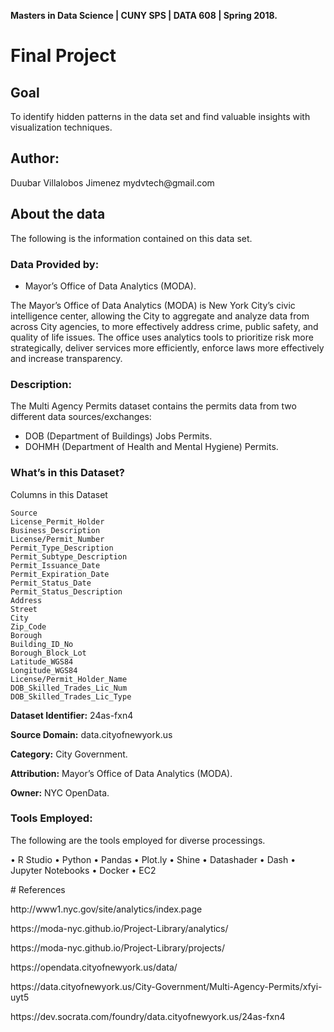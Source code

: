 **Masters in Data Science | CUNY SPS | DATA 608 | Spring 2018.**

# Final Project

## Goal

To identify hidden patterns in the data set and find valuable insights with visualization techniques.

## Author:
  Duubar Villalobos Jimenez mydvtech@gmail.com
  
## About the data

The following is the information contained on this data set.

### Data Provided by:

+ Mayor’s Office of Data Analytics (MODA).

The Mayor’s Office of Data Analytics (MODA) is New York City’s civic intelligence center, allowing the City to aggregate and analyze data from across City agencies, to more effectively address crime, public safety, and quality of life issues. The office uses analytics tools to prioritize risk more strategically, deliver services more efficiently, enforce laws more effectively and increase transparency.

### Description:

The Multi Agency Permits dataset contains the permits data from two different data sources/exchanges:

  + DOB (Department of Buildings) Jobs Permits.
  + DOHMH (Department of Health and Mental Hygiene) Permits.

### What’s in this Dataset?

Columns in this Dataset

    Source
    License_Permit_Holder
    Business_Description
    License/Permit_Number
    Permit_Type_Description
    Permit_Subtype_Description
    Permit_Issuance_Date
    Permit_Expiration_Date
    Permit_Status_Date
    Permit_Status_Description
    Address
    Street
    City
    Zip_Code
    Borough
    Building_ID_No
    Borough_Block_Lot
    Latitude_WGS84
    Longitude_WGS84
    License/Permit_Holder_Name
    DOB_Skilled_Trades_Lic_Num
    DOB_Skilled_Trades_Lic_Type

**Dataset Identifier:** 24as-fxn4

**Source Domain:** data.cityofnewyork.us

**Category:** City Government.

**Attribution:** Mayor’s Office of Data Analytics (MODA).

**Owner:** NYC OpenData.

### Tools Employed:

The following are the tools employed for diverse processings.

  • R Studio
  • Python
  • Pandas
  • Plot.ly
  • Shine
  • Datashader
  • Dash
  • Jupyter Notebooks
  • Docker
  • EC2
  
 # References
 
http://www1.nyc.gov/site/analytics/index.page

https://moda-nyc.github.io/Project-Library/analytics/

https://moda-nyc.github.io/Project-Library/projects/

https://opendata.cityofnewyork.us/data/

https://data.cityofnewyork.us/City-Government/Multi-Agency-Permits/xfyi-uyt5

https://dev.socrata.com/foundry/data.cityofnewyork.us/24as-fxn4
